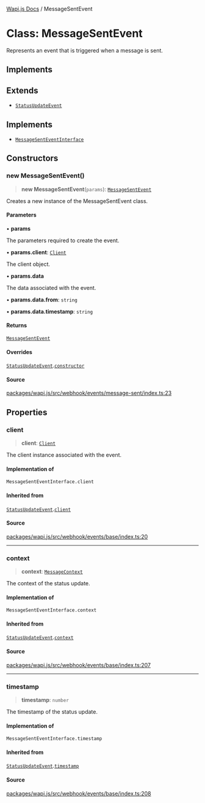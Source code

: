 [Wapi.js Docs](../README.mdx) / MessageSentEvent

# Class: MessageSentEvent

Represents an event that is triggered when a message is sent.

## Implements

## Extends

- [`StatusUpdateEvent`](StatusUpdateEvent.mdx)

## Implements

- [`MessageSentEventInterface`](../type-aliases/MessageSentEventInterface.mdx)

## Constructors

### new MessageSentEvent()

> **new MessageSentEvent**(`params`): [`MessageSentEvent`](MessageSentEvent.mdx)

Creates a new instance of the MessageSentEvent class.

#### Parameters

• **params**

The parameters required to create the event.

• **params.client**: [`Client`](Client.mdx)

The client object.

• **params.data**

The data associated with the event.

• **params.data.from**: `string`

• **params.data.timestamp**: `string`

#### Returns

[`MessageSentEvent`](MessageSentEvent.mdx)

#### Overrides

[`StatusUpdateEvent`](StatusUpdateEvent.mdx).[`constructor`](StatusUpdateEvent.mdx#constructors)

#### Source

[packages/wapi.js/src/webhook/events/message-sent/index.ts:23](https://github.com/sarthakjdev/wapi.js/blob/161a86b914b71fc7ac25ae9ad145786137f3f4f9/packages/wapi.js/src/webhook/events/message-sent/index.ts#L23)

## Properties

### client

> **client**: [`Client`](Client.mdx)

The client instance associated with the event.

#### Implementation of

`MessageSentEventInterface.client`

#### Inherited from

[`StatusUpdateEvent`](StatusUpdateEvent.mdx).[`client`](StatusUpdateEvent.mdx#client)

#### Source

[packages/wapi.js/src/webhook/events/base/index.ts:20](https://github.com/sarthakjdev/wapi.js/blob/161a86b914b71fc7ac25ae9ad145786137f3f4f9/packages/wapi.js/src/webhook/events/base/index.ts#L20)

***

### context

> **context**: [`MessageContext`](../type-aliases/MessageContext.mdx)

The context of the status update.

#### Implementation of

`MessageSentEventInterface.context`

#### Inherited from

[`StatusUpdateEvent`](StatusUpdateEvent.mdx).[`context`](StatusUpdateEvent.mdx#context)

#### Source

[packages/wapi.js/src/webhook/events/base/index.ts:207](https://github.com/sarthakjdev/wapi.js/blob/161a86b914b71fc7ac25ae9ad145786137f3f4f9/packages/wapi.js/src/webhook/events/base/index.ts#L207)

***

### timestamp

> **timestamp**: `number`

The timestamp of the status update.

#### Implementation of

`MessageSentEventInterface.timestamp`

#### Inherited from

[`StatusUpdateEvent`](StatusUpdateEvent.mdx).[`timestamp`](StatusUpdateEvent.mdx#timestamp)

#### Source

[packages/wapi.js/src/webhook/events/base/index.ts:208](https://github.com/sarthakjdev/wapi.js/blob/161a86b914b71fc7ac25ae9ad145786137f3f4f9/packages/wapi.js/src/webhook/events/base/index.ts#L208)
